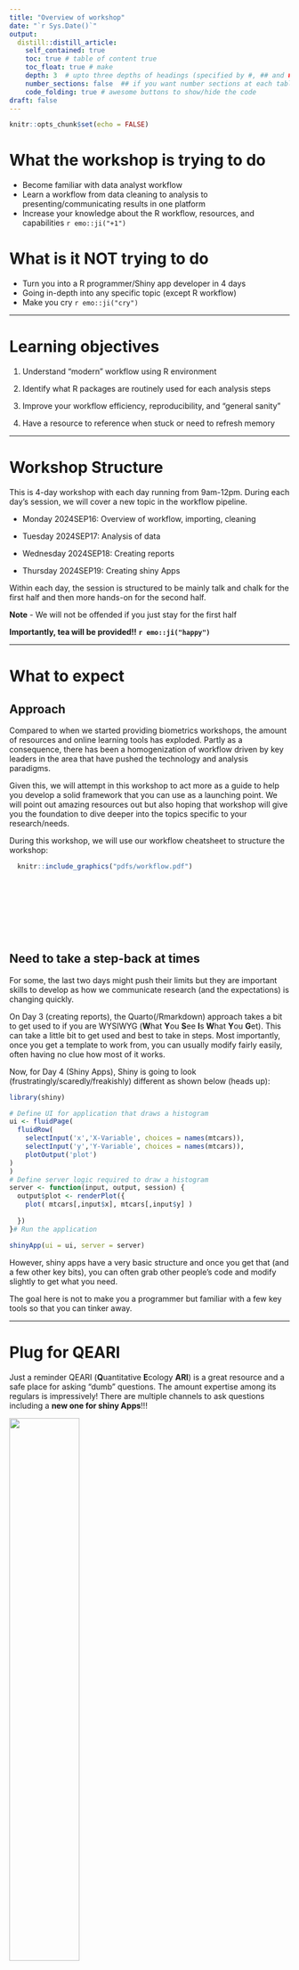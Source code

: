 ```yaml
---
title: "Overview of workshop"
date: "`r Sys.Date()`"
output:
  distill::distill_article:
    self_contained: true
    toc: true # table of content true
    toc_float: true # make 
    depth: 3  # upto three depths of headings (specified by #, ## and ###)
    number_sections: false  ## if you want number sections at each table header
    code_folding: true # awesome buttons to show/hide the code
draft: false
---
```


```r
knitr::opts_chunk$set(echo = FALSE)
```

# What the workshop is trying to do

-   Become familiar with data analyst workflow
-   Learn a workflow from data cleaning to analysis to presenting/communicating results in one platform
-   Increase your knowledge about the R workflow, resources, and capabilities `r emo::ji("+1")`

# What is it **NOT** trying to do

-   Turn you into a R programmer/Shiny app developer in 4 days
-   Going in-depth into any specific topic (except R workflow)
-   Make you cry `r emo::ji("cry")`

------------------------------------------------------------------------

# Learning objectives

1)  Understand "modern" workflow using R environment

2)  Identify what R packages are routinely used for each analysis steps

3)  Improve your workflow efficiency, reproducibility, and "general sanity"

4)  Have a resource to reference when stuck or need to refresh memory

------------------------------------------------------------------------

# Workshop Structure

This is 4-day workshop with each day running from 9am-12pm. During each day's session, we will cover a new topic in the workflow pipeline.

+  Monday 2024SEP16: Overview of workflow, importing, cleaning

+  Tuesday 2024SEP17: Analysis of data

+  Wednesday 2024SEP18: Creating reports

+  Thursday 2024SEP19: Creating shiny Apps


Within each day, the session is structured to be mainly talk and chalk for the first half and then more hands-on for the second half.  

**Note** - We will not be offended if you just stay for the first half


**Importantly, tea will be provided!! `r emo::ji("happy")`**

------------------------------------------------------------------------

# What to expect

## Approach

Compared to when we started providing biometrics workshops, the amount of resources and online learning tools has exploded. Partly as a consequence, there has been a homogenization of workflow driven by key leaders in the area that have pushed the technology and analysis paradigms.

Given this, we will attempt in this workshop to act more as a guide to help you develop a solid framework that you can use as a launching point. We will point out amazing resources out but also hoping that workshop will give you the foundation to dive deeper into the topics specific to your research/needs.

During this workshop, we will use our workflow cheatsheet to structure the workshop:

```r
  knitr::include_graphics("pdfs/workflow.pdf")
```

<br> <br> <br> <br> <br> <br>

## Need to take a step-back at times

For some, the last two days might push their limits but they are important skills to develop as how we communicate research (and the expectations) is changing quickly.

On Day 3 (creating reports), the Quarto(/Rmarkdown) approach takes a bit to get used to if you are WYSIWYG (**W**hat **Y**ou **S**ee **I**s **W**hat **Y**ou **G**et). This can take a little bit to get used and best to take in steps. Most importantly, once you get a template to work from, you can usually modify fairly easily, often having no clue how most of it works.

Now, for Day 4 (Shiny Apps), Shiny is going to look (frustratingly/scaredly/freakishly) different as shown below (heads up):

```r
library(shiny)

# Define UI for application that draws a histogram
ui <- fluidPage(
  fluidRow( 
    selectInput('x','X-Variable', choices = names(mtcars)),
    selectInput('y','Y-Variable', choices = names(mtcars)),
    plotOutput('plot') 
)
)
# Define server logic required to draw a histogram
server <- function(input, output, session) {
  output$plot <- renderPlot({
    plot( mtcars[,input$x], mtcars[,input$y] )
    
  })
}# Run the application 

shinyApp(ui = ui, server = server)
```

However, shiny apps have a very basic structure and once you get that (and a few other key bits), you can often grab other people's code and modify slightly to get what you need.

The goal here is not to make you a programmer but familiar with a few key tools so that you can tinker away.


------------------------------------------------------------------------

# Plug for QEARI

Just a reminder QEARI (**Q**uantitative **E**cology **ARI**) is a great resource and a safe place for asking "dumb" questions. The amount expertise among its regulars is impressively! There are multiple channels to ask questions including a **new one for shiny Apps**!!!

![](images/course_overview/teams_qeari.PNG){width="50%"}
